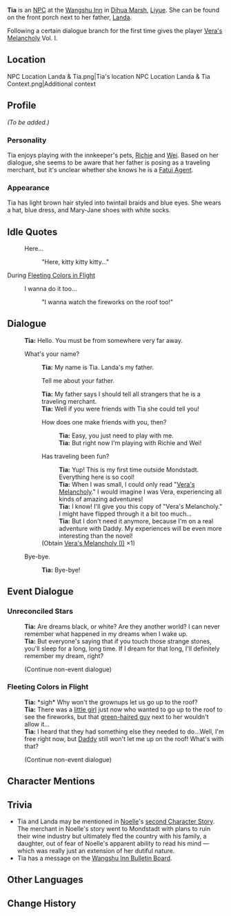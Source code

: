{{Character Infobox
|type             = NPC
|image            = NPC Tia.png
|region           = Liyue
|father           = Landa
|dialoguereward   = {{Card|Vera's Melancholy|vol=1}}
}}
'''Tia''' is an [[NPC]] at the [[Wangshu Inn]] in [[Dihua Marsh]], [[Liyue]]. She can be found on the front porch next to her father, [[Landa]].

Following a certain dialogue branch for the first time gives the player [[Vera's Melancholy]] Vol. I.

==Location==
<gallery>
NPC Location Landa & Tia.png|Tia's location
NPC Location Landa & Tia Context.png|Additional context
</gallery>

==Profile==
<!-- detailed story/lore information goes here -->
''(To be added.)''

===Personality===
Tia enjoys playing with the innkeeper's pets, [[Richie]] and [[Wei (Cat)|Wei]]. Based on her dialogue, she seems to be aware that her father is posing as a traveling merchant, but it's unclear whether she knows he is a [[Fatui Agent]].

===Appearance===
Tia has light brown hair styled into twintail braids and blue eyes. She wears a hat, blue dress, and Mary-Jane shoes with white socks.
<!--
==Quests and Events==
{{Quests and Events}}
-->
==Idle Quotes==
{{Dialogue start}}
: {{DIcon|Idle}} Here...
:: {{A|VO Tia 01.ogg}} "Here, kitty kitty kitty..."
{{Dialogue end}}

;During [[Fleeting Colors in Flight]]
{{Dialogue start}}
: {{DIcon|Idle}} I wanna do it too...
:: {{A|VO Tia Lantern Rite 01.ogg}} "I wanna watch the fireworks on the roof too!"
{{Dialogue end}}

==Dialogue==
{{Dialogue start}}
:'''Tia:''' Hello. You must be from somewhere very far away.
:{{DIcon}} What's your name?
::'''Tia:''' My name is Tia. Landa's my father.
::{{DIcon}} Tell me about your father.
::'''Tia:''' My father says I should tell all strangers that he is a traveling merchant.
::'''Tia:''' Well if you were friends with Tia she could tell you!
::{{DIcon}} How does one make friends with you, then?
:::'''Tia:''' Easy, you just need to play with me.
:::'''Tia:''' But right now I'm playing with Richie and Wei!
::{{DIcon|Reward}} Has traveling been fun?
:::'''Tia:''' Yup! This is my first time outside Mondstadt. Everything here is so cool!
:::'''Tia:''' When I was small, I could only read "[[Vera's Melancholy]]." I would imagine I was Vera, experiencing all kinds of amazing adventures!
:::'''Tia:''' I know! I'll give you this copy of "Vera's Melancholy." I might have flipped through it a bit too much...
:::'''Tia:''' But I don't need it anymore, because I'm on a real adventure with Daddy. My experiences will be even more interesting than the novel!
::;(Obtain [[Vera's Melancholy (I)]] ×1)
:{{DIcon}} Bye-bye.
::'''Tia:''' Bye-bye!
{{Dialogue end}}

==Event Dialogue==
===Unreconciled Stars===
{{Dialogue start}}
:'''Tia:''' Are dreams black, or white? Are they another world? I can never remember what happened in my dreams when I wake up.
:'''Tia:''' But everyone's saying that if you touch those strange stones, you'll sleep for a long, long time. If I dream for that long, I'll definitely remember my dream, right?
:;(Continue non-event dialogue)
{{Dialogue end}}

===Fleeting Colors in Flight===
{{Dialogue start}}
:'''Tia:''' *sigh* Why won't the grownups let us go up to the roof?
:'''Tia:''' There was a [[Qiqi|little girl]] just now who wanted to go up to the roof to see the fireworks, but that [[Baizhu|green-haired guy]] next to her wouldn't allow it...
:'''Tia:''' I heard that they had something else they needed to do...Well, I'm free right now, but [[Landa|Daddy]] still won't let me up on the roof! What's with that?
:;(Continue non-event dialogue)
{{Dialogue end}}

==Character Mentions==
{{Character Mentions}}

==Trivia==
* Tia and Landa may be mentioned in [[Noelle]]'s [[Noelle/Lore#Character Story 2|second Character Story]]. The merchant in Noelle's story went to Mondstadt with plans to ruin their wine industry but ultimately fled the country with his family, a daughter, out of fear of Noelle's apparent ability to read his mind &mdash; which was really just an extension of her dutiful nature.
* Tia has a message on the [[Wangshu Inn Bulletin Board]].

==Other Languages==
{{Other Languages
|default_hidden = 1
|en      = Tia
|zhs     = 蒂雅
|zhs_rm  = Dìyǎ
|zht     = 蒂雅
|zht_rm  = Dìyǎ
|ja      = ティア
|ja_rm   = Tia
|ko      = 티아
|ko_rm   = Ti'a
|es      = Diya
|fr      = Tia
|ru      = Тиа
|th      = Tia
|vi      = Tia
|de      = Tia
|id      = Tia
|pt      = Tia
|tr      = Tia
|it      = Tia
}}

==Change History==
{{Change History|1.0}}